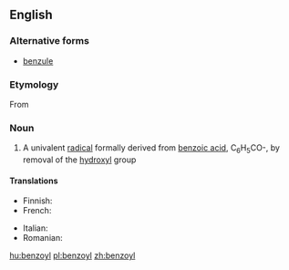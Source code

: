 ==English==
{{wikipedia}}

===Alternative forms===
* [[benzule]] {{qualifier|obsolete}}

===Etymology===
From {{suffix|benzoic|yl}}

===Noun===
{{en-noun}}

# {{context|organic chemistry|especially in combination}} A univalent [[radical]] formally derived from [[benzoic acid]], C<sub>6</sub>H<sub>5</sub>CO-, by removal of the [[hydroxyl]] group

====Translations====
{{trans-top|univalent radical}}
* Finnish: {{t-|fi|bentsoyyli}}
* French: {{t+|fr|benzoyle|m}}
{{trans-mid}}
* Italian: {{t-|it|benzoile|m}}
* Romanian: {{t-|ro|benzoil|m}}
{{trans-bottom}}

[[hu:benzoyl]]
[[pl:benzoyl]]
[[zh:benzoyl]]